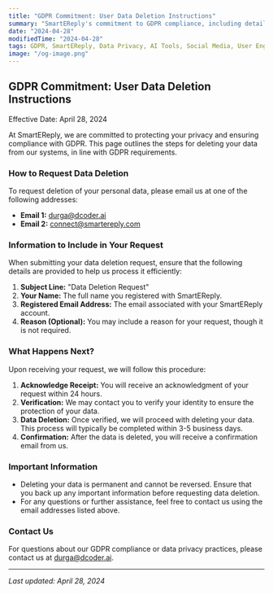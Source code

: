 ```yaml
---
title: "GDPR Commitment: User Data Deletion Instructions"
summary: "SmartEReply's commitment to GDPR compliance, including detailed instructions on user data deletion."
date: "2024-04-28"
modifiedTime: "2024-04-28"
tags: GDPR, SmartEReply, Data Privacy, AI Tools, Social Media, User Engagement, Compliance
image: "/og-image.png"
---
```


## GDPR Commitment: User Data Deletion Instructions

Effective Date: April 28, 2024

At SmartEReply, we are committed to protecting your privacy and ensuring compliance with GDPR. This page outlines the steps for deleting your data from our systems, in line with GDPR requirements.

### How to Request Data Deletion

To request deletion of your personal data, please email us at one of the following addresses:

- **Email 1:** [durga@dcoder.ai](mailto:durga@dcoder.ai)
- **Email 2:** [connect@smartereply.com](mailto:connect@smartereply.com)

### Information to Include in Your Request

When submitting your data deletion request, ensure that the following details are provided to help us process it efficiently:

1. **Subject Line:** "Data Deletion Request"
2. **Your Name:** The full name you registered with SmartEReply.
3. **Registered Email Address:** The email associated with your SmartEReply account.
4. **Reason (Optional):** You may include a reason for your request, though it is not required.

### What Happens Next?

Upon receiving your request, we will follow this procedure:

1. **Acknowledge Receipt:** You will receive an acknowledgment of your request within 24 hours.
2. **Verification:** We may contact you to verify your identity to ensure the protection of your data.
3. **Data Deletion:** Once verified, we will proceed with deleting your data. This process will typically be completed within 3-5 business days.
4. **Confirmation:** After the data is deleted, you will receive a confirmation email from us.

### Important Information

- Deleting your data is permanent and cannot be reversed. Ensure that you back up any important information before requesting data deletion.
- For any questions or further assistance, feel free to contact us using the email addresses listed above.

### Contact Us

For questions about our GDPR compliance or data privacy practices, please contact us at [durga@dcoder.ai](mailto:durga@dcoder.ai).

---

_Last updated: April 28, 2024_

